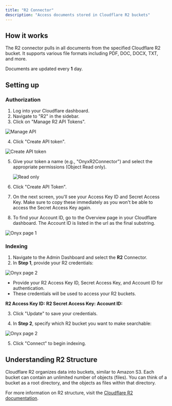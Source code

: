 ```yaml
---
title: "R2 Connector"
description: "Access documents stored in Cloudflare R2 buckets"
---
```


## How it works

The R2 connector pulls in all documents from the specified Cloudflare R2 bucket.
It supports various file formats including PDF, DOC, DOCX, TXT, and more.

Documents are updated every **1** day.

## Setting up

### Authorization

1. Log into your Cloudflare dashboard.
2. Navigate to "R2" in the sidebar.
3. Click on "Manage R2 API Tokens".

![Manage API](/assets/admin/connectors/blob/r2/manageapi.png)

4. Click "Create API token".

![Create API token](/assets/admin/connectors/blob/r2/newtoken.png)

5. Give your token a name (e.g., "OnyxR2Connector") and select the appropriate permissions (Object Read only).

   ![Read only](/assets/admin/connectors/blob/r2/readonly.png)

6. Click "Create API Token".
7. On the next screen, you'll see your Access Key ID and Secret Access Key.
   Make sure to copy these immediately as you won't be able to access the Secret Access Key again.

8. To find your Account ID, go to the Overview page in your Cloudflare dashboard.
   The Account ID is listed in the url as the final substring.

![Onyx page 1](/assets/admin/connectors/blob/r2/id.png)

### Indexing

1. Navigate to the Admin Dashboard and select the **R2** Connector.
2. In **Step 1**, provide your R2 credentials:

![Onyx page 2](/assets/admin/connectors/blob/r2/Onyx1.png)

- Provide your R2 Access Key ID, Secret Access Key, and Account ID for authentication.
- These credentials will be used to access your R2 buckets.

**R2 Access Key ID:** **R2 Secret Access Key:** **Account ID:**

3. Click "Update" to save your credentials.

4. In **Step 2**, specify which R2 bucket you want to make searchable:

![Onyx page 2](/assets/admin/connectors/blob/r2/Onyx2.png)

5. Click "Connect" to begin indexing.

## Understanding R2 Structure

Cloudflare R2 organizes data into buckets, similar to Amazon S3.
Each bucket can contain an unlimited number of objects (files). You can think of a bucket as a root directory,
and the objects as files within that directory.

For more information on R2 structure, visit the [Cloudflare R2 documentation](https://developers.cloudflare.com/r2/).
